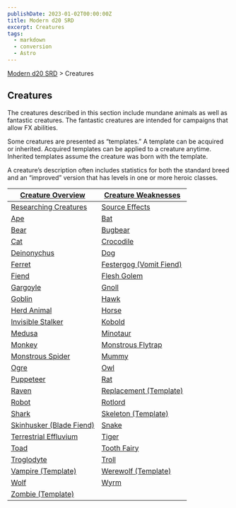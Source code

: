```yaml
---
publishDate: 2023-01-02T00:00:00Z
title: Modern d20 SRD
excerpt: Creatures
tags:
  - markdown
  - conversion
  - Astro
---
```


[Modern d20 SRD](/#modernD20) > Creatures

## Creatures

The creatures described in this section include mundane animals as well as fantastic creatures. The fantastic creatures are intended for campaigns that allow FX abilities.

Some creatures are presented as “templates.” A template can be acquired or inherited. Acquired templates can be applied to a creature anytime. Inherited templates assume the creature was born with the template.

A creature’s description often includes statistics for both the standard breed and an “improved” version that has levels in one or more heroic classes.

| [Creature Overview](modern-d20-srd-creatures-creature-overview) | [Creature Weaknesses](modern-d20-srd-creatures-creature-weaknesses) |
|---|---|
| [Researching Creatures](modern-d20-srd-creatures-researching-creatures) | [Source Effects](modern-d20-srd-creatures-source-effects) |
| [Ape](modern-d20-srd-creatures-ape) | [Bat](modern-d20-srd-creatures-bat) |
| [Bear](modern-d20-srd-creatures-bear) | [Bugbear](modern-d20-srd-creatures-bugbear) |
| [Cat](modern-d20-srd-creatures-cat) | [Crocodile](modern-d20-srd-creatures-crocodile) |
| [Deinonychus](modern-d20-srd-creatures-deinonychus) | [Dog](modern-d20-srd-creatures-dog) |
| [Ferret](modern-d20-srd-creatures-ferret) | [Festergog (Vomit Fiend)](modern-d20-srd-creatures-festergog) |
| [Fiend](modern-d20-srd-creatures-fiend) | [Flesh Golem](modern-d20-srd-creatures-flesh-golem) |
| [Gargoyle](modern-d20-srd-creatures-gargoyle) | [Gnoll](modern-d20-srd-creatures-gnoll) |
| [Goblin](modern-d20-srd-creatures-goblin) | [Hawk](modern-d20-srd-creatures-hawk) |
| [Herd Animal](modern-d20-srd-creatures-herd-animal) | [Horse](modern-d20-srd-creatures-horse) |
| [Invisible Stalker](modern-d20-srd-creatures-invisible-stalker) | [Kobold](modern-d20-srd-creatures-kobold) |
| [Medusa](modern-d20-srd-creatures-medusa) | [Minotaur](modern-d20-srd-creatures-minotaur) |
| [Monkey](modern-d20-srd-creatures-monkey) | [Monstrous Flytrap](modern-d20-srd-creatures-monstrous-flytrap) |
| [Monstrous Spider](modern-d20-srd-creatures-monstrous-spider) | [Mummy](modern-d20-srd-creatures-mummy) |
| [Ogre](modern-d20-srd-creatures-ogre) | [Owl](modern-d20-srd-creatures-owl) |
| [Puppeteer](modern-d20-srd-creatures-puppeteer) | [Rat](modern-d20-srd-creatures-rat) |
| [Raven](modern-d20-srd-creatures-raven) | [Replacement (Template)](modern-d20-srd-creatures-replacement-template) |
| [Robot](modern-d20-srd-creatures-robot) | [Rotlord](modern-d20-srd-creatures-rotlord) |
| [Shark](modern-d20-srd-creatures-shark) | [Skeleton (Template)](modern-d20-srd-creatures-skeleton-template) |
| [Skinhusker (Blade Fiend)](modern-d20-srd-creatures-skinhusker) | [Snake](modern-d20-srd-creatures-snake) |
| [Terrestrial Effluvium](modern-d20-srd-creatures-terrestrial-effluvium) | [Tiger](modern-d20-srd-creatures-tiger) |
| [Toad](modern-d20-srd-creatures-toad) | [Tooth Fairy](modern-d20-srd-creatures-tooth-fairy) |
| [Troglodyte](modern-d20-srd-creatures-troglodyte) | [Troll](modern-d20-srd-creatures-troll) |
| [Vampire (Template)](modern-d20-srd-creatures-vampire-template) | [Werewolf (Template)](modern-d20-srd-creatures-werewolf-template) |
| [Wolf](modern-d20-srd-creatures-wolf) | [Wyrm](modern-d20-srd-creatures-wyrm) |
| [Zombie (Template)](modern-d20-srd-creatures-zombie-template) |
